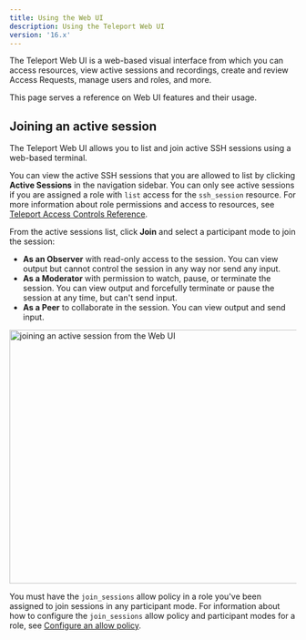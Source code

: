 ```yaml
---
title: Using the Web UI
description: Using the Teleport Web UI
version: '16.x'
---
```


The Teleport Web UI is a web-based visual interface from which you can access resources,
view active sessions and recordings, create and review Access Requests,
manage users and roles, and more.

This page serves a reference on Web UI features and their usage.

## Joining an active session

The Teleport Web UI allows you to list and join active SSH sessions using a web-based terminal.

You can view the active SSH sessions that you are allowed to list by clicking **Active Sessions** in the navigation sidebar.
You can only see active sessions if you are assigned a role with `list` access for the `ssh_session` resource.
For more information about role permissions and access to resources, see [Teleport Access Controls
Reference](/docs/ver/16.x/access-controls/reference).

From the active sessions list, click **Join** and select a participant mode to join the session:

- **As an Observer** with read-only access to the session. You can view output but cannot control the session in any way nor
  send any input.
- **As a Moderator** with permission to watch, pause, or terminate the session. You can view output and forcefully terminate
  or pause the session at any time, but can't send input.
- **As a Peer** to collaborate in the session. You can view output and send input.

<img src="/assets/webui-active-session-0471242e8b.png" alt="joining an active session from the Web UI" width="1137" height="446" />

You must have the `join_sessions` allow policy in a role you've been assigned to join sessions in any participant mode.
For information about how to configure the `join_sessions` allow policy and participant modes for a role, see
[Configure an allow policy](/docs/ver/16.x/access-controls/guides/moderated-sessions#configure-an-allow-policy).
